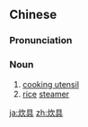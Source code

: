 ==Chinese==
{{zh-forms}}

===Pronunciation===
{{zh-pron
|m=chuījù
|c=ceoi1 geoi6
|cat=n
}}

===Noun===
{{zh-noun}}

# [[cooking utensil]] {{zh-mw|件}}
# [[rice]] [[steamer]] {{zh-mw|件}}

[[ja:炊具]]
[[zh:炊具]]